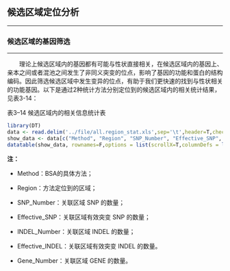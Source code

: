 ## 候选区域定位分析

***
  
### 候选区域的基因筛选
  
***
  
  <style>
  img.inline-img {
    display:inline;
    width:auto;
  }

img.independent-img {
  display:block;
  width:auto;
}
</style>
&emsp;&emsp;理论上候选区域内的基因都有可能与性状直接相关，在候选区域内的基因上、亲本之间或者混池之间发生了非同义突变的位点，影响了基因的功能和蛋白的结构编码。因此筛选候选区域中发生变异的位点，有助于我们更快速的找到与性状相关的功能基因。以下是通过2种统计方法分别定位到的候选区域内的相关统计结果，见表3-14：

<p class='mark'>表3–14 候选区域内的相关信息统计表</p>
  
```r
library(DT)
data <- read.delim('../file/all.region_stat.xls',sep='\t',header=T,check.names = F)
show_data <- data[c("Method", "Region", "SNP_Number", "Effective_SNP", "INDEL_Number", "Effective_INDEL", "Gene_Number")]
datatable(show_data, rownames=F,options = list(scrollX=T,columnDefs = list(list(className = 'dt-center',targets='_all'))))
```

<p class='mark1'>**注：**</p>

- <p class='mark1'>Method：BSA的具体方法；</p>

- <p class='mark1'>Region：方法定位到的区域；</p>

- <p class='mark1'>SNP_Number：关联区域 SNP 的数量；</p>

- <p class='mark1'>Effective_SNP：关联区域有效突变 SNP 的数量；</p>

- <p class='mark1'>INDEL_Number：关联区域 INDEL 的数量；</p>

- <p class='mark1'>Effective_INDEL：关联区域有效突变 INDEL 的数量。</p>

- <p class='mark1'>Gene_Number：关联区域 GENE 的数量。</p>


